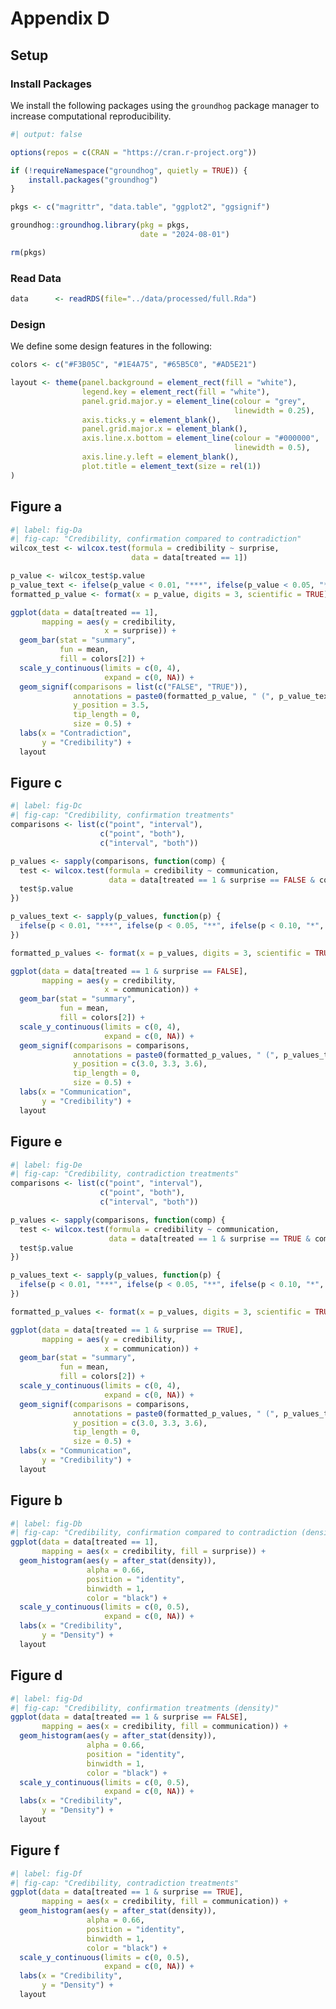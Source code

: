 # Appendix D

## Setup

### Install Packages

We install the following packages using the `groundhog` package manager to increase computational reproducibility.

```r
#| output: false

options(repos = c(CRAN = "https://cran.r-project.org")) 

if (!requireNamespace("groundhog", quietly = TRUE)) {
    install.packages("groundhog")
}

pkgs <- c("magrittr", "data.table", "ggplot2", "ggsignif")

groundhog::groundhog.library(pkg = pkgs,
                             date = "2024-08-01")

rm(pkgs)
```

### Read Data

```r
data      <- readRDS(file="../data/processed/full.Rda")
```

### Design

We define some design features in the following:

```r

colors <- c("#F3B05C", "#1E4A75", "#65B5C0", "#AD5E21")

layout <- theme(panel.background = element_rect(fill = "white"),
                legend.key = element_rect(fill = "white"),
                panel.grid.major.y = element_line(colour = "grey", 
                                                  linewidth = 0.25),
                axis.ticks.y = element_blank(),
                panel.grid.major.x = element_blank(),
                axis.line.x.bottom = element_line(colour = "#000000", 
                                                  linewidth = 0.5),
                axis.line.y.left = element_blank(),
                plot.title = element_text(size = rel(1))
)

```


## Figure a

```r
#| label: fig-Da
#| fig-cap: "Credibility, confirmation compared to contradiction"
wilcox_test <- wilcox.test(formula = credibility ~ surprise, 
                           data = data[treated == 1])

p_value <- wilcox_test$p.value
p_value_text <- ifelse(p_value < 0.01, "***", ifelse(p_value < 0.05, "**", ifelse(p_value < 0.10, "*", "ns")))
formatted_p_value <- format(x = p_value, digits = 3, scientific = TRUE)

ggplot(data = data[treated == 1],
       mapping = aes(y = credibility,
                     x = surprise)) +
  geom_bar(stat = "summary", 
           fun = mean,
           fill = colors[2]) +
  scale_y_continuous(limits = c(0, 4),
                     expand = c(0, NA)) +
  geom_signif(comparisons = list(c("FALSE", "TRUE")),
              annotations = paste0(formatted_p_value, " (", p_value_text, ")"),
              y_position = 3.5,
              tip_length = 0,
              size = 0.5) +
  labs(x = "Contradiction",
       y = "Credibility") +
  layout
```

## Figure c

```r
#| label: fig-Dc
#| fig-cap: "Credibility, confirmation treatments"
comparisons <- list(c("point", "interval"), 
                    c("point", "both"), 
                    c("interval", "both"))

p_values <- sapply(comparisons, function(comp) {
  test <- wilcox.test(formula = credibility ~ communication, 
                      data = data[treated == 1 & surprise == FALSE & communication %in% comp])
  test$p.value
})

p_values_text <- sapply(p_values, function(p) {
  ifelse(p < 0.01, "***", ifelse(p < 0.05, "**", ifelse(p < 0.10, "*", "ns")))
})

formatted_p_values <- format(x = p_values, digits = 3, scientific = TRUE)

ggplot(data = data[treated == 1 & surprise == FALSE],
       mapping = aes(y = credibility,
                     x = communication)) +
  geom_bar(stat = "summary", 
           fun = mean,
           fill = colors[2]) +
  scale_y_continuous(limits = c(0, 4),
                     expand = c(0, NA)) +
  geom_signif(comparisons = comparisons,
              annotations = paste0(formatted_p_values, " (", p_values_text, ")"),
              y_position = c(3.0, 3.3, 3.6),
              tip_length = 0,
              size = 0.5) +
  labs(x = "Communication",
       y = "Credibility") +
  layout
```

## Figure e

```r
#| label: fig-De
#| fig-cap: "Credibility, contradiction treatments"
comparisons <- list(c("point", "interval"), 
                    c("point", "both"), 
                    c("interval", "both"))

p_values <- sapply(comparisons, function(comp) {
  test <- wilcox.test(formula = credibility ~ communication, 
                      data = data[treated == 1 & surprise == TRUE & communication %in% comp])
  test$p.value
})

p_values_text <- sapply(p_values, function(p) {
  ifelse(p < 0.01, "***", ifelse(p < 0.05, "**", ifelse(p < 0.10, "*", "ns")))
})

formatted_p_values <- format(x = p_values, digits = 3, scientific = TRUE)

ggplot(data = data[treated == 1 & surprise == TRUE],
       mapping = aes(y = credibility,
                     x = communication)) +
  geom_bar(stat = "summary", 
           fun = mean,
           fill = colors[2]) +
  scale_y_continuous(limits = c(0, 4),
                     expand = c(0, NA)) +
  geom_signif(comparisons = comparisons,
              annotations = paste0(formatted_p_values, " (", p_values_text, ")"),
              y_position = c(3.0, 3.3, 3.6),
              tip_length = 0,
              size = 0.5) +
  labs(x = "Communication",
       y = "Credibility") +
  layout
```

## Figure b

```r
#| label: fig-Db
#| fig-cap: "Credibility, confirmation compared to contradiction (density)"
ggplot(data = data[treated == 1],
       mapping = aes(x = credibility, fill = surprise)) +
  geom_histogram(aes(y = after_stat(density)), 
                 alpha = 0.66,
                 position = "identity", 
                 binwidth = 1, 
                 color = "black") +
  scale_y_continuous(limits = c(0, 0.5),
                     expand = c(0, NA)) +
  labs(x = "Credibility",
       y = "Density") +
  layout
```

## Figure d

```r
#| label: fig-Dd
#| fig-cap: "Credibility, confirmation treatments (density)"
ggplot(data = data[treated == 1 & surprise == FALSE],
       mapping = aes(x = credibility, fill = communication)) +
  geom_histogram(aes(y = after_stat(density)), 
                 alpha = 0.66,
                 position = "identity", 
                 binwidth = 1, 
                 color = "black") +
  scale_y_continuous(limits = c(0, 0.5),
                     expand = c(0, NA)) +
  labs(x = "Credibility",
       y = "Density") +
  layout
```


## Figure f

```r
#| label: fig-Df
#| fig-cap: "Credibility, contradiction treatments"
ggplot(data = data[treated == 1 & surprise == TRUE],
       mapping = aes(x = credibility, fill = communication)) +
  geom_histogram(aes(y = after_stat(density)), 
                 alpha = 0.66,
                 position = "identity", 
                 binwidth = 1, 
                 color = "black") +
  scale_y_continuous(limits = c(0, 0.5),
                     expand = c(0, NA)) +
  labs(x = "Credibility",
       y = "Density") +
  layout
```